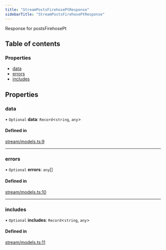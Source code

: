 ```yaml
---
title: "StreamPostsFirehosePtResponse"
sidebarTitle: "StreamPostsFirehosePtResponse"
---
```


Response for postsFirehosePt

## Table of contents

### Properties

- [data](/xdks/typescript/reference/interfaces/StreamPostsFirehosePtResponse#data)
- [errors](/xdks/typescript/reference/interfaces/StreamPostsFirehosePtResponse#errors)
- [includes](/xdks/typescript/reference/interfaces/StreamPostsFirehosePtResponse#includes)

## Properties

### data

• `Optional` **data**: `Record`\<`string`, `any`\>

#### Defined in

[stream/models.ts:9](https://github.com/xdevplatform/xdk/blob/298ca9350d035e40e7c8ee0753c50052819a41e2/xdk/typescript/src/stream/models.ts#L9)

___

### errors

• `Optional` **errors**: `any`[]

#### Defined in

[stream/models.ts:10](https://github.com/xdevplatform/xdk/blob/298ca9350d035e40e7c8ee0753c50052819a41e2/xdk/typescript/src/stream/models.ts#L10)

___

### includes

• `Optional` **includes**: `Record`\<`string`, `any`\>

#### Defined in

[stream/models.ts:11](https://github.com/xdevplatform/xdk/blob/298ca9350d035e40e7c8ee0753c50052819a41e2/xdk/typescript/src/stream/models.ts#L11)
